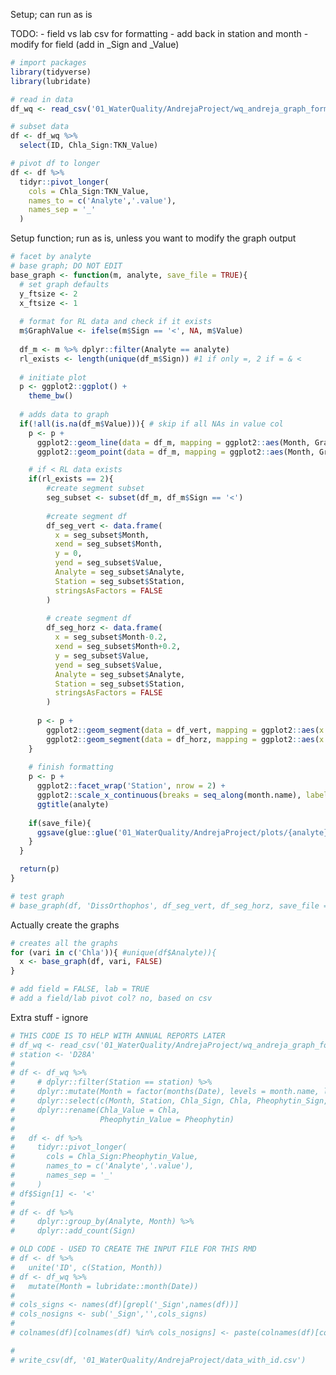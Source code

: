 Setup; can run as is

TODO:
- field vs lab csv for formatting
- add back in station and month
- modify for field (add in _Sign and _Value)

```r
# import packages
library(tidyverse)
library(lubridate)

# read in data
df_wq <- read_csv('01_WaterQuality/AndrejaProject/wq_andreja_graph_formatted.csv', show_col_types = FALSE)

# subset data
df <- df_wq %>%
  select(ID, Chla_Sign:TKN_Value)

# pivot df to longer
df <- df %>%
  tidyr::pivot_longer(
    cols = Chla_Sign:TKN_Value,
    names_to = c('Analyte','.value'),
    names_sep = '_'
  )
```

Setup function; run as is, unless you want to modify the graph output
```r
# facet by analyte
# base graph; DO NOT EDIT
base_graph <- function(m, analyte, save_file = TRUE){
  # set graph defaults
  y_ftsize <- 2
  x_ftsize <- 1
  
  # format for RL data and check if it exists
  m$GraphValue <- ifelse(m$Sign == '<', NA, m$Value)
  
  df_m <- m %>% dplyr::filter(Analyte == analyte)
  rl_exists <- length(unique(df_m$Sign)) #1 if only =, 2 if = & <
  
  # initiate plot
  p <- ggplot2::ggplot() +
    theme_bw()
  
  # adds data to graph
  if(!all(is.na(df_m$Value))){ # skip if all NAs in value col
    p <- p +
      ggplot2::geom_line(data = df_m, mapping = ggplot2::aes(Month, GraphValue, group = Station, color = Station), na.rm = TRUE, linewidth = .6) +
      ggplot2::geom_point(data = df_m, mapping = ggplot2::aes(Month, GraphValue, group = Station, color = Station), na.rm = TRUE, size = 2)

    # if < RL data exists
    if(rl_exists == 2){
        #create segment subset
        seg_subset <- subset(df_m, df_m$Sign == '<')
        
        #create segment df
        df_seg_vert <- data.frame(
          x = seg_subset$Month,
          xend = seg_subset$Month,
          y = 0,
          yend = seg_subset$Value,
          Analyte = seg_subset$Analyte,
          Station = seg_subset$Station,
          stringsAsFactors = FALSE
        )
        
        # create segment df
        df_seg_horz <- data.frame(
          x = seg_subset$Month-0.2,
          xend = seg_subset$Month+0.2,
          y = seg_subset$Value,
          yend = seg_subset$Value,
          Analyte = seg_subset$Analyte,
          Station = seg_subset$Station,
          stringsAsFactors = FALSE
        )
        
      p <- p +
        ggplot2::geom_segment(data = df_vert, mapping = ggplot2::aes(x = x, xend = xend, y = y, yend = yend, color = Station), linewidth = .6, lty = 5) +
        ggplot2::geom_segment(data = df_horz, mapping = ggplot2::aes(x = x, xend = xend, y = y, yend = yend, color = Station), linewidth = .6, lineend = 'square')
    }
    
    # finish formatting
    p <- p +
      ggplot2::facet_wrap('Station', nrow = 2) +
      ggplot2::scale_x_continuous(breaks = seq_along(month.name), labels = month.abb) +
      ggtitle(analyte)
    
    if(save_file){
      ggsave(glue::glue('01_WaterQuality/AndrejaProject/plots/{analyte}.jpg'), plot = p, width = 12, height = 6)
    }
  }

  return(p)
}

# test graph
# base_graph(df, 'DissOrthophos', df_seg_vert, df_seg_horz, save_file = FALSE)

```

Actually create the graphs
```r
# creates all the graphs
for (vari in c('Chla')){ #unique(df$Analyte)){
  x <- base_graph(df, vari, FALSE)
}

# add field = FALSE, lab = TRUE
# add a field/lab pivot col? no, based on csv
```


Extra stuff - ignore
```r
# THIS CODE IS TO HELP WITH ANNUAL REPORTS LATER
# df_wq <- read_csv('01_WaterQuality/AndrejaProject/wq_andreja_graph_formatted.csv')
# station <- 'D28A'
# 
# df <- df_wq %>%
#     # dplyr::filter(Station == station) %>%
#     dplyr::mutate(Month = factor(months(Date), levels = month.name, labels = month.abb)) %>%
#     dplyr::select(c(Month, Station, Chla_Sign, Chla, Pheophytin_Sign, Pheophytin)) %>%
#     dplyr::rename(Chla_Value = Chla,
#                   Pheophytin_Value = Pheophytin)
#   
#   df <- df %>%
#     tidyr::pivot_longer(
#       cols = Chla_Sign:Pheophytin_Value,
#       names_to = c('Analyte','.value'),
#       names_sep = '_'
#     )
# df$Sign[1] <- '<'
#   
# df <- df %>%
#     dplyr::group_by(Analyte, Month) %>%
#     dplyr::add_count(Sign)
```

```r
# OLD CODE - USED TO CREATE THE INPUT FILE FOR THIS RMD
# df <- df %>%
#   unite('ID', c(Station, Month))
# df <- df_wq %>%
#   mutate(Month = lubridate::month(Date))
# 
# cols_signs <- names(df)[grepl('_Sign',names(df))]
# cols_nosigns <- sub('_Sign','',cols_signs)
# 
# colnames(df)[colnames(df) %in% cols_nosigns] <- paste(colnames(df)[colnames(df) %in% cols_nosigns], 'Value', sep = '_')

# 
# write_csv(df, '01_WaterQuality/AndrejaProject/data_with_id.csv')
```


